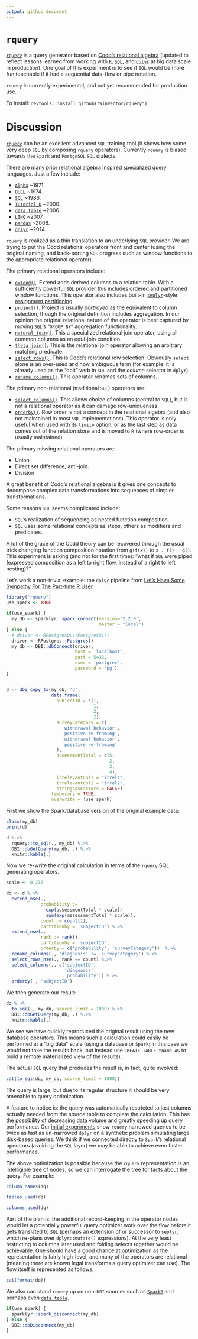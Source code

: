```yaml
---
output: github_document
---
```


<!-- README.md is generated from README.Rmd. Please edit that file -->

# `rquery`

[`rquery`](https://winvector.github.io/rquery/) is a query generator based on [Codd's relational algebra](https://en.wikipedia.org/wiki/Relational_algebra) (updated to reflect lessons learned from working with [`R`](https://www.r-project.org), [`SQL`](https://en.wikipedia.org/wiki/SQL), and [`dplyr`]( https://CRAN.R-project.org/package=dplyr) at big data scale in production).  One goal of this experiment is to see if `SQL` would be more fun teachable if it had a sequential data-flow or pipe notation.

`rquery` is currently experimental, and not yet recommended for production use. 

To install: `devtools::install_github("WinVector/rquery")`.

# Discussion

[`rquery`](https://github.com/WinVector/rquery) can be an excellent advanced `SQL`
training tool (it shows how some very deep `SQL` by composing `rquery` operators).  Currently `rquery` is biased towards the `Spark` and `PostgeSQL` `SQL` dialects.

There are many prior relational algebra inspired specialized query languages.  Just a few include:

  * [`Alpha`](https://en.wikipedia.org/wiki/Alpha_(programming_language)) ~1971.
  * [`QUEL`](https://en.wikipedia.org/wiki/QUEL_query_languages) ~1974.
  * [`SQL`](https://en.wikipedia.org/wiki/SQL) ~1986.
  * [`Tutorial D`](https://en.wikipedia.org/wiki/D_(data_language_specification)#Tutorial_D) ~2000.
  * [`data.table`](http://r-datatable.com/) ~2006.
  * [`LINQ`](https://msdn.microsoft.com/en-us/library/bb308959.aspx) ~2007.
  * [`pandas`](http://pandas.pydata.org) ~2008.
  * [`dplyr`](http://dplyr.tidyverse.org) ~2014.
 
`rquery` is realized as a thin translation to an underlying `SQL` provider.  We are trying to put the Codd relational operators front and center (using the original naming, and back-porting `SQL` progress such as window functions to the appropriate relational operator).

The primary relational operators include:

  * [`extend()`](https://winvector.github.io/rquery/reference/extend_nse.html).  Extend adds derived columns to a relation table.  With a sufficiently powerful `SQL` provider this includes ordered and partitioned window functions.  This operator also includes built-in [`seplyr`](https://winvector.github.io/seplyr/)-style [assignment partitioning](https://winvector.github.io/seplyr/articles/MutatePartitioner.html).
  * [`project()`](https://winvector.github.io/rquery/reference/project_nse.html).  Project is usually *portrayed* as the equivalent to column selection, though the original definition includes aggregation.  In our opinion the original relational nature of the operator is best captured by moving `SQL`'s "`GROUP BY`" aggregation functionality.
  * [`natural_join()`](https://winvector.github.io/rquery/reference/natural_join.html).  This a specialized relational join operator, using all common columns as an equi-join condition.
  * [`theta_join()`](https://winvector.github.io/rquery/reference/theta_join_nse.html).  This is the relational join operator allowing an arbitrary matching predicate.
  * [`select_rows()`](https://winvector.github.io/rquery/reference/theta_join_nse.html).  This is Codd's relational row selection.  Obviously `select` alone is an over-used and now ambiguous term (for example: it is already used as the "doit" verb in `SQL` and the *column* selector in `dplyr`).
  * [`rename_columns()`](https://winvector.github.io/rquery/reference/rename_columns.html).  This operator renames sets of columns.
  
The primary non-relational (traditional `SQL`) operators are:

  * [`select_columns()`](https://winvector.github.io/rquery/reference/select_columns.html).  This allows choice of columns (central to `SQL`), but is not a relational operator as it can damage row-uniqueness.
  * [`orderby()`](https://winvector.github.io/rquery/reference/orderby.html). Row order is not a concept in the relational algebra (and also not maintained in most `SQL` implementations). This operator is only useful when used with its `limit=` option, or as the last step as data comes out of the relation store and is moved to `R` (where row-order is usually maintained).


The primary missing relational operators are:

  * Union.
  * Direct set difference, anti-join.
  * Division.


A great benefit of Codd's relational algebra is it gives one concepts to decompose complex data transformations into sequences of simpler transformations. 

Some reasons `SQL` seems complicated include:

  * `SQL`'s realization of sequencing as nested function composition. 
  * `SQL` uses some relational concepts as steps, others as modifiers and predicates.
  
  
A lot of the grace of the Codd theory can be recovered through the usual trick changing function composition notation from `g(f(x))` to `x . f() . g()`.  This experiment is asking (and not for the first time): "what if `SQL` were piped (expressed composition as a left to right flow, instead of a right to left nesting)?"

Let's work a non-trivial example: the `dplyr` pipeline 
from [Let’s Have Some Sympathy For The Part-time R User](http://www.win-vector.com/blog/2017/08/lets-have-some-sympathy-for-the-part-time-r-user/).



```r
library("rquery")
use_spark <- TRUE

if(use_spark) {
  my_db <- sparklyr::spark_connect(version='2.2.0', 
                                   master = "local")
} else {
  # driver <- RPostgreSQL::PostgreSQL()
  driver <- RPostgres::Postgres()
  my_db <- DBI::dbConnect(driver,
                          host = 'localhost',
                          port = 5432,
                          user = 'postgres',
                          password = 'pg')
}


d <- dbi_copy_to(my_db, 'd',
                 data.frame(
                   subjectID = c(1,                   
                                 1,
                                 2,                   
                                 2),
                   surveyCategory = c(
                     'withdrawal behavior',
                     'positive re-framing',
                     'withdrawal behavior',
                     'positive re-framing'
                   ),
                   assessmentTotal = c(5,                 
                                       2,
                                       3,                  
                                       4),
                   irrelevantCol1 = "irrel1",
                   irrelevantCol2 = "irrel2",
                   stringsAsFactors = FALSE),
                 temporary = TRUE, 
                 overwrite = !use_spark)
```

First we show the Spark/database version of the original example data:

```r
class(my_db)
print(d)

d %.>%
  rquery::to_sql(., my_db) %.>%
  DBI::dbGetQuery(my_db, .) %.>%
  knitr::kable(.)
```

Now we re-write the original calculation in terms of the `rquery` SQL generating operators.

```r
scale <- 0.237

dq <- d %.>%
  extend_nse(.,
             probability :=
               exp(assessmentTotal * scale)/
               sum(exp(assessmentTotal * scale)),
             count := count(1),
             partitionby = 'subjectID') %.>%
  extend_nse(.,
             rank := rank(),
             partitionby = 'subjectID',
             orderby = c('probability', 'surveyCategory'))  %.>%
  rename_columns(., 'diagnosis' := 'surveyCategory') %.>%
  select_rows_nse(., rank == count) %.>%
  select_columns(., c('subjectID', 
                      'diagnosis', 
                      'probability')) %.>%
  orderby(., 'subjectID')
```

We then generate our result:

```r
dq %.>%
  to_sql(., my_db, source_limit = 1000) %.>%
  DBI::dbGetQuery(my_db, .) %.>%
  knitr::kable(.)
```

We see we have quickly reproduced the original result using the new database operators.  This means such a calculation could easily be performed at a "big data" scale (using a database or `Spark`; in this case we would not take the results back, but instead use `CREATE TABLE tname AS` to build a remote materialized view of the results).

The actual `SQL` query that produces the result is, in fact, quite involved:

```r
cat(to_sql(dq, my_db, source_limit = 1000))
```

The query is large, but due to its regular structure it should be very amenable to query optimization.

A feature to notice is: the query was automatically restricted to just columns actually needed from the source table to complete the calculation. This has the possibility of decreasing data volume and greatly speeding up query performance. Our [initial experiments](https://github.com/WinVector/rquery/blob/master/extras/PerfTest.md) show `rquery` narrowed queries to be twice as fast as un-narrowed `dplyr` on a synthetic problem simulating large disk-based queries.  We think if we connected directly to `Spark`'s relational operators (avoiding the `SQL` layer) we may be able to achieve even faster performance.

The above optimization is possible because the `rquery` representation is an intelligible tree of nodes, so we can interrogate the tree for facts about the query.  For example:

```r
column_names(dq)

tables_used(dq)

columns_used(dq)
```


Part of the plan is: the additional record-keeping in the operator nodes would let a potentially powerful query optimizer work over the flow before it gets translated to `SQL` (perhaps an extension of or successor to [`seplyr`](https://winvector.github.io/seplyr/), which re-plans over `dplyr::mutate()` expressions).  At the very least restricting to columns later used and folding selects together would be achievable.  One should have a good chance at optimization as the representation is fairly high-level, and many of the operators are relational (meaning there are known legal transforms a query optimizer can use).  The flow itself is represented as follows:

```r
cat(format(dq))
```

We also can stand `rquery` up on non-`DBI` sources such as [`SparkR`](https://github.com/WinVector/rquery/blob/master/extras/SparkRExample.md)
and perhaps even [`data.table`](https://github.com/WinVector/rquery/blob/master/extras/data_table.md).



```r
if(use_spark) {
  sparklyr::spark_disconnect(my_db)
} else {
  DBI::dbDisconnect(my_db)
}
```

